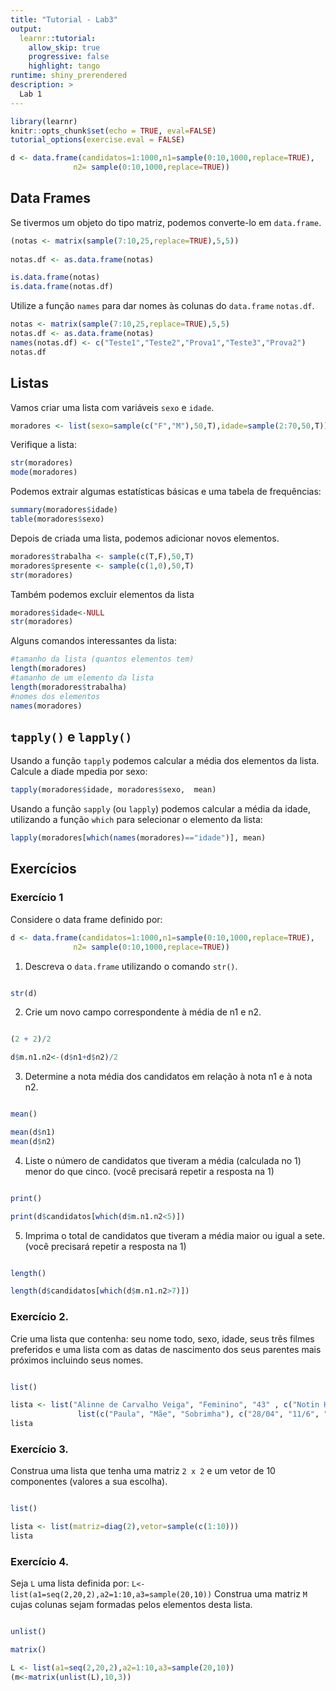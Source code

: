 ---
title: "Tutorial - Lab3"
output: 
  learnr::tutorial:
    allow_skip: true
    progressive: false
    highlight: tango
runtime: shiny_prerendered
description: >
  Lab 1
---

```{r setup, include=FALSE}
library(learnr)
knitr::opts_chunk$set(echo = TRUE, eval=FALSE)
tutorial_options(exercise.eval = FALSE)

d <- data.frame(candidatos=1:1000,n1=sample(0:10,1000,replace=TRUE),
              n2= sample(0:10,1000,replace=TRUE))

```


## Data Frames 

Se tivermos um objeto do tipo matriz, podemos converte-lo em  `data.frame`.

```{r a, exercise = TRUE, exercise.eval = FALSE}
(notas <- matrix(sample(7:10,25,replace=TRUE),5,5))
 
notas.df <- as.data.frame(notas)

is.data.frame(notas)
is.data.frame(notas.df)

```

Utilize a função `names` para dar nomes às colunas do `data.frame` `notas.df`.
```{r b, exercise = TRUE, exercise.eval = FALSE}
notas <- matrix(sample(7:10,25,replace=TRUE),5,5)
notas.df <- as.data.frame(notas)
names(notas.df) <- c("Teste1","Teste2","Prova1","Teste3","Prova2")
notas.df
```


## Listas 


Vamos criar uma lista com variáveis `sexo` e `idade`.

```{r}
moradores <- list(sexo=sample(c("F","M"),50,T),idade=sample(2:70,50,T))
```

Verifique a lista:
```{r c, exercise = TRUE, exercise.eval = FALSE}
str(moradores)
mode(moradores)
```

Podemos extrair algumas estatísticas básicas e uma tabela de frequências:
```{r d, exercise = TRUE, exercise.eval = FALSE}
summary(moradores$idade)
table(moradores$sexo)
```

Depois de criada uma lista, podemos adicionar novos elementos. 

```{r}
moradores$trabalha <- sample(c(T,F),50,T)
moradores$presente <- sample(c(1,0),50,T)
str(moradores)
```


Também podemos excluir elementos da lista
```{r, eval=FALSE}
moradores$idade<-NULL
str(moradores)
```

Alguns comandos interessantes da lista: 
```{r}
#tamanho da lista (quantos elementos tem)
length(moradores)
#tamanho de um elemento da lista
length(moradores$trabalha)
#nomes dos elementos
names(moradores)
```


## `tapply()`  e `lapply()`

Usando a função `tapply` podemos calcular a média dos elementos da lista. Calcule a diade mpedia por sexo:
```{r e, exercise = TRUE, exercise.eval = FALSE}
tapply(moradores$idade, moradores$sexo,  mean)
```
Usando a função `sapply` (ou `lapply`) podemos calcular a média da idade, utilizando  a função `which` para selecionar o elemento da lista:

```{r f, exercise = TRUE, exercise.eval = FALSE}
lapply(moradores[which(names(moradores)=="idade")], mean)
```
## Exercícios   

### Exercício 1  

Considere o data frame definido por:    
```{r}
d <- data.frame(candidatos=1:1000,n1=sample(0:10,1000,replace=TRUE),
              n2= sample(0:10,1000,replace=TRUE))
```


1. Descreva o `data.frame` utilizando o comando `str()`.
```{r ex11, exercise = TRUE}
    
```

```{r ex11-solution, exercise.reveal_solution = FALSE}
str(d)
```

2. Crie um novo campo correspondente à média de n1 e n2.
```{r ex12, exercise = TRUE}

```

```{r ex12-hint-1}
(2 + 2)/2
```

```{r ex12-solution}
d$m.n1.n2<-(d$n1+d$n2)/2
```

3. Determine a nota média dos candidatos em relação à nota n1 e à nota n2.
```{r ex13, exercise = TRUE}
    
```

```{r ex13-hint-1}
mean()
```

```{r ex13-solution}
mean(d$n1)
mean(d$n2)
```

4. Liste o número de candidatos que tiveram a média (calculada no 1) menor do que cinco. (você precisará repetir a resposta na 1)
```{r ex14, exercise = TRUE}
    
```

```{r ex14-hint-1}
print()
```

```{r ex14-solution}
print(d$candidatos[which(d$m.n1.n2<5)])
```

5. Imprima o total de candidatos que tiveram a média maior ou igual a sete.(você precisará repetir a resposta na 1)
```{r ex15, exercise = TRUE}
    
```

```{r ex15-hint-1}
length()
```

```{r ex15-solution}
length(d$candidatos[which(d$m.n1.n2>7)])
```


### Exercício 2. 

Crie uma lista que contenha: seu nome todo, sexo, idade, seus três filmes preferidos e  uma lista com as datas de nascimento dos seus parentes mais próximos incluindo seus nomes.
```{r ex2, exercise = TRUE}
    
```

```{r ex2-hint-1}
list()
```

```{r ex2-solution}
lista <- list("Alinne de Carvalho Veiga", "Feminino", "43" , c("Notin Hill", "Novica Rebelde", "Sociedade dos Poetas Mortos"),
               list(c("Paula", "Mãe", "Sobrimha"), c("28/04", "11/6", "4/11")))
lista
```

### Exercício 3.

Construa uma lista que tenha uma matriz `2 x 2` e um vetor de 10 componentes (valores a sua escolha).
```{r ex3, exercise = TRUE}
    
```

```{r ex3-hint-1}
list()
```

```{r ex3-solution}
lista <- list(matriz=diag(2),vetor=sample(c(1:10)))
lista
```

### Exercício 4. 

Seja `L` uma lista definida por: `L<-list(a1=seq(2,20,2),a2=1:10,a3=sample(20,10))`
Construa uma matriz `M` cujas colunas sejam formadas pelos elementos desta lista.
```{r ex4, exercise = TRUE}
    
```

```{r ex4-hint-1}
unlist()
```
```{r ex4-hint-2}
matrix()
```

```{r ex4-solution}
L <- list(a1=seq(2,20,2),a2=1:10,a3=sample(20,10))
(m<-matrix(unlist(L),10,3))
```

